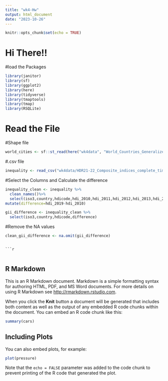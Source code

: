```yaml
---
title: "wk4-Hw"
output: html_document
date: "2023-10-26"
---
```


```r
knitr::opts_chunk$set(echo = TRUE)
```
# Hi There!!
#load the Packages
```r
library(janitor)
library(sf)
library(ggplot2)
library(here)
library(tidyverse)
library(tmaptools)
library(tmap)
library(RSQLite)
``` 
# Read the File
#Shape file
```r
world_cities <- sf::st_read(here("wk4data", "World_Countries_Generalized", "World_Countries_Generalized.shp"))
```

#.csv file
```r
inequality <- read_csv("wk4data/HDR21-22_Composite_indices_complete_time_series.csv", locale = locale(encoding = "latin1"), na = "")
```
#Select the Columns and Calculate the difference
```r
inequality_clean <- inequality %>%
  clean_names()%>%
  select(iso3,country,hdicode,hdi_2010,hdi_2011,hdi_2012,hdi_2013,hdi_2014,hdi_2015,hdi_2016,hdi_2017,hdi_2018,hdi_2019) %>%
mutate(difference=hdi_2019-hdi_2010)
```
```r
gii_difference <- inequality_clean %>%
  select(iso3,country,hdicode,difference)
```
#Remove the NA values 
```r
clean_gii_difference <- na.omit(gii_difference)
```
  
```

```r

```


```r

```

## R Markdown

This is an R Markdown document. Markdown is a simple formatting syntax for authoring HTML, PDF, and MS Word documents. For more details on using R Markdown see <http://rmarkdown.rstudio.com>.

When you click the **Knit** button a document will be generated that includes both content as well as the output of any embedded R code chunks within the document. You can embed an R code chunk like this:

```r
summary(cars)
```

## Including Plots

You can also embed plots, for example:

```r
plot(pressure)
```

Note that the `echo = FALSE` parameter was added to the code chunk to prevent printing of the R code that generated the plot.
